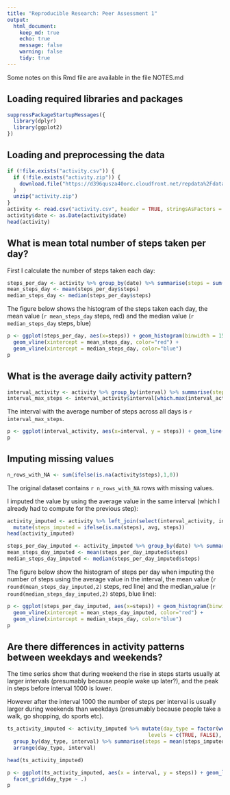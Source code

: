 ```yaml
---
title: "Reproducible Research: Peer Assessment 1"
output: 
  html_document:
    keep_md: true
    echo: true
    message: false
    warning: false
    tidy: true
---
```


Some notes on this Rmd file are available in the file NOTES.md

## Loading required libraries and packages
```r
suppressPackageStartupMessages({
  library(dplyr)
  library(ggplot2)
})
```


## Loading and preprocessing the data
```r
if (!file.exists("activity.csv")) {
  if (!file.exists("activity.zip")) {
    download.file("https://d396qusza40orc.cloudfront.net/repdata%2Fdata%2Factivity.zip", "activity.zip", method = "libcurl")
  }
  unzip("activity.zip")
}
activity <- read.csv("activity.csv", header = TRUE, stringsAsFactors = FALSE)
activity$date <- as.Date(activity$date)
head(activity)
```


## What is mean total number of steps taken per day?

First I calculate the number of steps taken each day:

```r
steps_per_day <- activity %>% group_by(date) %>% summarise(steps = sum(steps, na.rm = T))
mean_steps_day <- mean(steps_per_day$steps)
median_steps_day <- median(steps_per_day$steps)
```

The figure below shows the histogram of the steps taken each day, the mean value (`r mean_steps_day` steps, red) and the median value (`r median_steps_day` steps, blue)

```r
p <- ggplot(steps_per_day, aes(x=steps)) + geom_histogram(binwidth = 1500) +
  geom_vline(xintercept = mean_steps_day, color="red") +
  geom_vline(xintercept = median_steps_day, color="blue") 
p
```

## What is the average daily activity pattern?

```r
interval_activity <- activity %>% group_by(interval) %>% summarise(steps = mean(steps, na.rm=T))
interval_max_steps <- interval_activity$interval[which.max(interval_activity$steps)]
```

The interval with the average number of steps across all days is `r interval_max_steps`.

```r
p <- ggplot(interval_activity, aes(x=interval, y = steps)) + geom_line()
p
```

## Imputing missing values

```r
n_rows_with_NA <- sum(ifelse(is.na(activity$steps),1,0))
```
The original dataset contains `r n_rows_with_NA` rows with missing values.

I imputed the value by using the average value in the same interval (which I already had to compute for the previous step):

```r
activity_imputed <- activity %>% left_join(select(interval_activity, interval, avg = steps), by = "interval") %>%
  mutate(steps_imputed = ifelse(is.na(steps), avg, steps))
head(activity_imputed)
```

```r
steps_per_day_imputed <- activity_imputed %>% group_by(date) %>% summarise(steps = sum(steps_imputed))
mean_steps_day_imputed <- mean(steps_per_day_imputed$steps)
median_steps_day_imputed <- median(steps_per_day_imputed$steps)
```

The figure below show the histogram of steps per day when imputing the number of steps using the average value in the interval,
the mean value (`r round(mean_steps_day_imputed,2)` steps, red line) and the median_value (`r round(median_steps_day_imputed,2)` steps, blue line):

```r
p <- ggplot(steps_per_day_imputed, aes(x=steps)) + geom_histogram(binwidth = 1500) +
  geom_vline(xintercept = mean_steps_day_imputed, color="red") +
  geom_vline(xintercept = median_steps_day, color="blue") 
p
```

## Are there differences in activity patterns between weekdays and weekends?

The time series show that during weekend the rise in steps starts usually at larger intervals
(presumably because people wake up later?), and the peak in steps before interval 1000 is lower.

However after the interval 1000 the number of steps per interval is usually larger during weekends
than weekdays (presumably because people take a walk, go shopping, do sports etc).

```r
ts_activity_imputed <- activity_imputed %>% mutate(day_type = factor(weekdays(date) %in% c("Saturday","Sunday"), 
                                              levels = c(TRUE, FALSE), labels = c("weekend","weekday"))) %>%
  group_by(day_type, interval) %>% summarise(steps = mean(steps_imputed)) %>% ungroup() %>%
  arrange(day_type, interval)

head(ts_activity_imputed)
```

```r
p <- ggplot(ts_activity_imputed, aes(x = interval, y = steps)) + geom_line() + 
  facet_grid(day_type ~ .)
p
```
